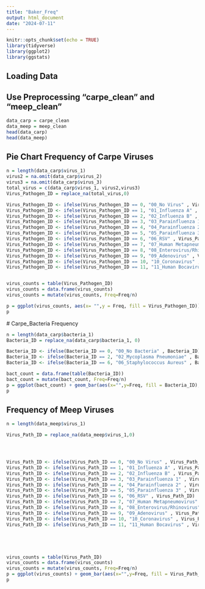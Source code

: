 ---
title: "Baker_Freq"
output: html_document
date: "2024-07-11"
---

```{r setup, include=FALSE}
knitr::opts_chunk$set(echo = TRUE)
library(tidyverse)
library(ggplot2)
library(ggstats)
```

## Loading Data
## Use Preprocessing "carpe_clean" and "meep_clean"
```{r}
data_carp = carpe_clean
data_meep = meep_clean
head(data_carp)
head(data_meep)
```
## Pie Chart Frequency of Carpe Viruses 
```{r}
n = length(data_carp$virus_1)
virus2 = na.omit(data_carp$virus_2)
virus3 = na.omit(data_carp$virus_3)
total_virus = c(data_carp$virus_1, virus2,virus3)
Virus_Pathogen_ID = replace_na(total_virus,0)

Virus_Pathogen_ID <- ifelse(Virus_Pathogen_ID == 0, "00_No Virus" , Virus_Pathogen_ID)
Virus_Pathogen_ID <- ifelse(Virus_Pathogen_ID == 1, "01_Influenza A" , Virus_Pathogen_ID)
Virus_Pathogen_ID <- ifelse(Virus_Pathogen_ID == 2, "02_Influenza B" , Virus_Pathogen_ID)
Virus_Pathogen_ID <- ifelse(Virus_Pathogen_ID == 3, "03_Parainfluenza 1" , Virus_Pathogen_ID)
Virus_Pathogen_ID <- ifelse(Virus_Pathogen_ID == 4, "04_Parainfluenza 2" , Virus_Pathogen_ID)
Virus_Pathogen_ID <- ifelse(Virus_Pathogen_ID == 5, "05_Parainfluenza 3" , Virus_Pathogen_ID)
Virus_Pathogen_ID <- ifelse(Virus_Pathogen_ID == 6, "06_RSV" , Virus_Pathogen_ID)
Virus_Pathogen_ID <- ifelse(Virus_Pathogen_ID == 7, "07_Human Metapneumovirus" , Virus_Pathogen_ID)
Virus_Pathogen_ID <- ifelse(Virus_Pathogen_ID == 8, "08_Enterovirus/Rhinovirus" , Virus_Pathogen_ID)
Virus_Pathogen_ID <- ifelse(Virus_Pathogen_ID == 9, "09_Adenovirus" , Virus_Pathogen_ID)
Virus_Pathogen_ID <- ifelse(Virus_Pathogen_ID == 10, "10_Coronavirus" , Virus_Pathogen_ID)
Virus_Pathogen_ID <- ifelse(Virus_Pathogen_ID == 11, "11_Human Bocavirus" , Virus_Pathogen_ID)


virus_counts = table(Virus_Pathogen_ID)
virus_counts = data.frame(virus_counts)
virus_counts = mutate(virus_counts, Freq=Freq/n)

p = ggplot(virus_counts, aes(x= "",y = Freq, fill = Virus_Pathogen_ID)) + geom_bar(stat = "identity", width = 1, color = "white") + coord_polar("y", start= 0) + theme_void() + scale_fill_viridis_d()
p
```
 # Carpe_Bacteria Frequency
```{r}
n = length(data_carp$bacteria_1)
Bacteria_ID = replace_na(data_carp$bacteria_1, 0)

Bacteria_ID <- ifelse(Bacteria_ID == 0, "00_No Bacteria" , Bacteria_ID)
Bacteria_ID <- ifelse(Bacteria_ID == 2, "02_Mycoplasma Pneumoniae" , Bacteria_ID)
Bacteria_ID <- ifelse(Bacteria_ID == 6, "06_Staphylococcus Aureus" , Bacteria_ID)

bact_count = data.frame(table(Bacteria_ID))
bact_count = mutate(bact_count, Freq=Freq/n)
p = ggplot(bact_count) + geom_bar(aes(x="",y=Freq, fill = Bacteria_ID),stat = "identity", width = 1, color = "black") + coord_polar("y", start = 0) + theme_void()
p
```
## Frequency of Meep Viruses
```{r}
n = length(data_meep$virus_1)

Virus_Path_ID = replace_na(data_meep$virus_1,0)




Virus_Path_ID <- ifelse(Virus_Path_ID == 0, "00_No Virus" , Virus_Path_ID)
Virus_Path_ID <- ifelse(Virus_Path_ID == 1, "01_Influenza A" , Virus_Path_ID)
Virus_Path_ID <- ifelse(Virus_Path_ID == 2, "02_Influenza B" , Virus_Path_ID)
Virus_Path_ID <- ifelse(Virus_Path_ID == 3, "03_Parainfluenza 1" , Virus_Path_ID)
Virus_Path_ID <- ifelse(Virus_Path_ID == 4, "04_Parainfluenza 2" , Virus_Path_ID)
Virus_Path_ID <- ifelse(Virus_Path_ID == 5, "05_Parainfluenza 3" , Virus_Path_ID)
Virus_Path_ID <- ifelse(Virus_Path_ID == 6, "06_RSV" , Virus_Path_ID)
Virus_Path_ID <- ifelse(Virus_Path_ID == 7, "07_Human Metapneumovirus" , Virus_Path_ID)
Virus_Path_ID <- ifelse(Virus_Path_ID == 8, "08_Enterovirus/Rhinovirus" , Virus_Path_ID)
Virus_Path_ID <- ifelse(Virus_Path_ID == 9, "09_Adenovirus" , Virus_Path_ID)
Virus_Path_ID <- ifelse(Virus_Path_ID == 10, "10_Coronavirus" , Virus_Path_ID)
Virus_Path_ID <- ifelse(Virus_Path_ID == 11, "11_Human Bocavirus" , Virus_Path_ID)





virus_counts = table(Virus_Path_ID)
virus_counts = data.frame(virus_counts)
virus_counts = mutate(virus_counts, Freq=Freq/n)
p = ggplot(virus_counts) + geom_bar(aes(x="",y=Freq, fill = Virus_Path_ID),stat = "identity", width =1, color  ="white") + coord_polar("y", start = 0) + theme_void() + scale_fill_viridis_d()
p
```

